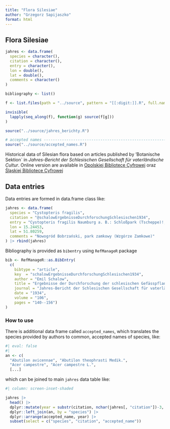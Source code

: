 ```yaml
---
title: "Flora Silesiae"
author: "Grzegorz Sapijaszko"
format: html
---
```


## Flora Silesiae

```r
jahres <- data.frame(
  species = character(),
  citation = character(),
  entry = character(),
  lon = double(),
  lat = double(),
  comments = character()
)

bibliography <- list()

f <- list.files(path = "../source", pattern = "[[:digit:]].R", full.names = TRUE)

invisible(
  lapply(seq_along(f), function(g) source(f[g]))
)

source("../source/jahres_berichty.R")

# accepted names ------------------------------------------------------------------------------
source("../source/accepted_names.R")

```

Historical data of Silesian flora based on articles published by 'Botanische Sektion` in *Jahres-Bericht der Schlesischen Gesellschaft für vaterländische Cultur*. Online version are available in [Opolskiej Bibliotece Cyfrowej](https://www.obc.opole.pl/dlibra/publication/8613#structure) oraz [Śląskiej Bibliotece Cyfrowej](https://www.sbc.org.pl/dlibra/publication/11059#structure)

## Data entries

Data entries are formed in data.frame class like:

```r
jahres <- data.frame(
  species = "Cystopteris fragilis",
  citation = "@schalowErgebnisseDurchforschungSchlesischen1934",
  entry = "Cystopteris fragilis Naumburg a. B.: Schloßpark (Tscheppe)!; [...]",
  lon = 15.24453, 
  lat = 51.80259,
  comments = "Nowogród Bobrzański, park zamkowy (Wzgórze Zamkowe)"
) |> rbind(jahres)
```

Bibliography is provided as `bibentry` using `RefManageR` package

```r
bib <- RefManageR::as.BibEntry(
  c(
    bibtype = "article",
    key  = "schalowErgebnisseDurchforschungSchlesischen1934",
    author = "Emil Schalow",
    title = "Ergebnisse der Durchforschung der schlesischen Gefässpflanzenwelt im Jahre 1933",
    journal = "Jahres-Bericht der Schlesischen Gesellschaft für vaterländische Cultur. 1933, Jg.106",
    date = "1934",
    volume = "106", 
    pages = "140--156")
)
```

### How to use

There is additional data frame called `accepted_names`, which translates the species provided by authors to common, accepted names of species, like:

```r
#| eval: false
#| 
an <- c(
  "Abutilon avicennae", "Abutilon theophrasti Medik.",
  "Acer campestre", "Acer campestre L.", 
  [...]
```

which can be joined to main `jahres` data table like:

```r
#| column: screen-inset-shaded

jahres |>
  head() |>
  dplyr::mutate(year = substr(citation, nchar(jahres[, "citation"])-3, nchar(jahres[, "citation"]))) |>
  dplyr::left_join(an, by = "species") |>
  dplyr::arrange(accepted_name, year) |>
  subset(select = c("species", "citation", "accepted_name"))
```